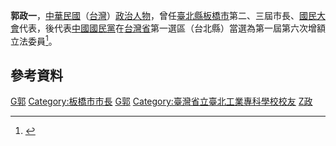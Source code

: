 {{Infobox_officeholder
| name = 郭政一
| image name =
| width = 
| now = 中華民國（台灣）政治人士 
| period = 
| Sex = 男 
| Native place = 
| date of birth = 
| party = {{Kmt|19px}}
| place of birth = 
| educate = 
*台北工專畢業
*日本名城大學法學碩士
| past = 
*台北縣板橋市市長（第二、三屆市長）
*中華民國國民大會代表
*第一屆第六次增額立法委員<br><span style="color: blue;">(1990年-1993年)</span>
}}
'''郭政一'''，[[中華民國|中華民國]]（[[台灣|台灣]]）[[政治人物|政治人物]]，曾任[[新北市|臺北縣]][[板橋區_(新北市)|板橋市]]第二、三屆市長、[[國民大會|國民大會]]代表，後代表[[中國國民黨|中國國民黨]]在[[台灣省|台灣省]]第一選區（台北縣）當選為第一屆第六次增額立法委員<ref>{{Cite web |url=http://npl.ly.gov.tw/do/www/commissionerInfo?id=557&expireBack=01&expire=01&act=exp&keyword=&orderBy=name&nameOrder=true&eleDisOrder=false |title=立法院國會圖書館 第１屆立法委員個人資料 郭政一 |accessdate=2008-07-29 |archive-date=2015-01-13 |archive-url=https://web.archive.org/web/20150113092616/http://npl.ly.gov.tw/do/www/commissionerInfo?id=557&expireBack=01&expire=01&act=exp&keyword=&orderBy=name&nameOrder=true&eleDisOrder=false |dead-url=no }}</ref>。

==參考資料==
<div class="references-small">
<references />
</div>

[[Category:第一屆立法院第六次增額立法委員|G郭]]
[[Category:板橋市市長|Category:板橋市市長]]
[[Category:中國國民黨黨員|G郭]]
[[Category:臺灣省立臺北工業專科學校校友|Category:臺灣省立臺北工業專科學校校友]]
[[Category:郭姓|Z政]]